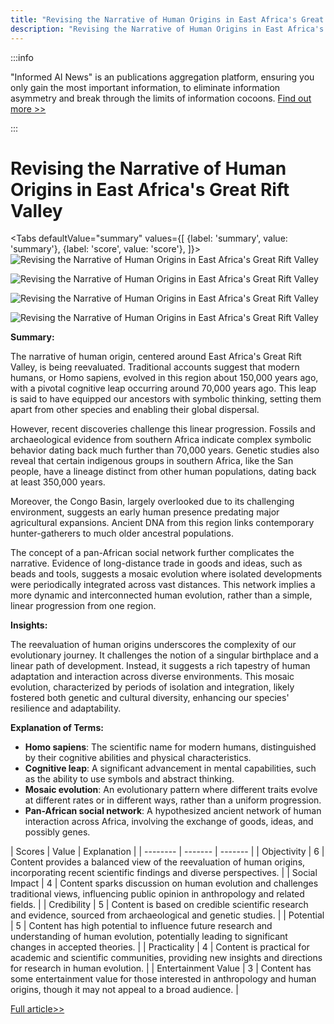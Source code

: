 ```yaml
---
title: "Revising the Narrative of Human Origins in East Africa's Great Rift Valley"
description: "Revising the Narrative of Human Origins in East Africa's Great Rift Valley"
---
```



:::info

"Informed AI News" is an publications aggregation platform, ensuring you only gain the most important information, to eliminate information asymmetry and break through the limits of information cocoons.  [Find out more >>](/)

:::

# Revising the Narrative of Human Origins in East Africa's Great Rift Valley


<Tabs
	defaultValue="summary"
	values={[
	{label: 'summary', value: 'summary'},
	{label: 'score', value: 'score'},
]}>
<TabItem value="summary">
<img
  src="https://image.informedainews.com/2024/06/Eco-kZo-1717551663-0.jpg"
  alt="Revising the Narrative of Human Origins in East Africa's Great Rift Valley"
/>

<img
  src="https://image.informedainews.com/2024/06/Eco-xyJ-1717551663-1.jpg"
  alt="Revising the Narrative of Human Origins in East Africa's Great Rift Valley"
/>

<img
  src="https://image.informedainews.com/2024/06/Eco-gpT-1717551663-2.jpg"
  alt="Revising the Narrative of Human Origins in East Africa's Great Rift Valley"
/>

<img
  src="https://image.informedainews.com/2024/06/Eco-BNF-1717551663-3.jpg"
  alt="Revising the Narrative of Human Origins in East Africa's Great Rift Valley"
/>



**Summary:**

The narrative of human origin, centered around East Africa's Great Rift Valley, is being reevaluated. Traditional accounts suggest that modern humans, or Homo sapiens, evolved in this region about 150,000 years ago, with a pivotal cognitive leap occurring around 70,000 years ago. This leap is said to have equipped our ancestors with symbolic thinking, setting them apart from other species and enabling their global dispersal.

However, recent discoveries challenge this linear progression. Fossils and archaeological evidence from southern Africa indicate complex symbolic behavior dating back much further than 70,000 years. Genetic studies also reveal that certain indigenous groups in southern Africa, like the San people, have a lineage distinct from other human populations, dating back at least 350,000 years.

Moreover, the Congo Basin, largely overlooked due to its challenging environment, suggests an early human presence predating major agricultural expansions. Ancient DNA from this region links contemporary hunter-gatherers to much older ancestral populations.

The concept of a pan-African social network further complicates the narrative. Evidence of long-distance trade in goods and ideas, such as beads and tools, suggests a mosaic evolution where isolated developments were periodically integrated across vast distances. This network implies a more dynamic and interconnected human evolution, rather than a simple, linear progression from one region.

**Insights:**

The reevaluation of human origins underscores the complexity of our evolutionary journey. It challenges the notion of a singular birthplace and a linear path of development. Instead, it suggests a rich tapestry of human adaptation and interaction across diverse environments. This mosaic evolution, characterized by periods of isolation and integration, likely fostered both genetic and cultural diversity, enhancing our species' resilience and adaptability.

**Explanation of Terms:**

- **Homo sapiens**: The scientific name for modern humans, distinguished by their cognitive abilities and physical characteristics.
- **Cognitive leap**: A significant advancement in mental capabilities, such as the ability to use symbols and abstract thinking.
- **Mosaic evolution**: An evolutionary pattern where different traits evolve at different rates or in different ways, rather than a uniform progression.
- **Pan-African social network**: A hypothesized ancient network of human interaction across Africa, involving the exchange of goods, ideas, and possibly genes.
</TabItem>
<TabItem value="score">
	| Scores     | Value   | Explanation |
	| -------- | ------- | ------- |
	| Objectivity  | 6    | Content provides a balanced view of the reevaluation of human origins, incorporating recent scientific findings and diverse perspectives.    |
	| Social Impact | 4     | Content sparks discussion on human evolution and challenges traditional views, influencing public opinion in anthropology and related fields.    |
	| Credibility    | 5    | Content is based on credible scientific research and evidence, sourced from archaeological and genetic studies.    |
	| Potential    | 5    | Content has high potential to influence future research and understanding of human evolution, potentially leading to significant changes in accepted theories.    |
	| Practicality    | 4    | Content is practical for academic and scientific communities, providing new insights and directions for research in human evolution.    |
	| Entertainment Value    | 3    | Content has some entertainment value for those interested in anthropology and human origins, though it may not appeal to a broad audience.    |
</TabItem>
</Tabs>

[Full article>>](https://www.cnbeta.com.tw/articles/science/1433583.htm)
